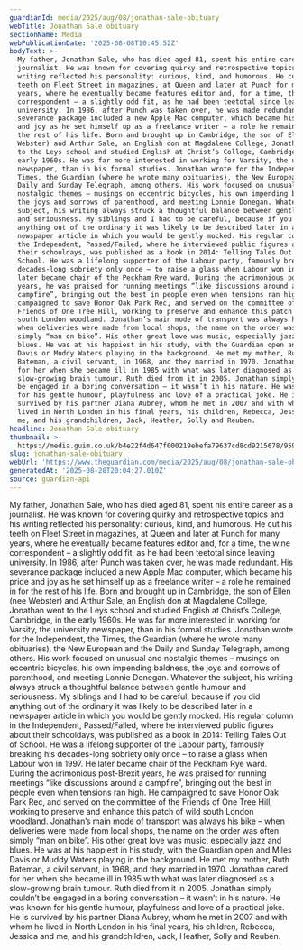```yaml
---
guardianId: media/2025/aug/08/jonathan-sale-obituary
webTitle: Jonathan Sale obituary
sectionName: Media
webPublicationDate: '2025-08-08T10:45:52Z'
bodyText: >-
  My father, Jonathan Sale, who has died aged 81, spent his entire career as a
  journalist. He was known for covering quirky and retrospective topics and his
  writing reflected his personality: curious, kind, and humorous. He cut his
  teeth on Fleet Street in magazines, at Queen and later at Punch for many
  years, where he eventually became features editor and, for a time, the wine
  correspondent – a slightly odd fit, as he had been teetotal since leaving
  university. In 1986, after Punch was taken over, he was made redundant. His
  severance package included a new Apple Mac computer, which became his pride
  and joy as he set himself up as a freelance writer – a role he remained in for
  the rest of his life. Born and brought up in Cambridge, the son of Ellen (nee
  Webster) and Arthur Sale, an English don at Magdalene College, Jonathan went
  to the Leys school and studied English at Christ’s College, Cambridge, in the
  early 1960s. He was far more interested in working for Varsity, the university
  newspaper, than in his formal studies. Jonathan wrote for the Independent, the
  Times, the Guardian (where he wrote many obituaries), the New European and the
  Daily and Sunday Telegraph, among others. His work focused on unusual and
  nostalgic themes – musings on eccentric bicycles, his own impending baldness,
  the joys and sorrows of parenthood, and meeting Lonnie Donegan. Whatever the
  subject, his writing always struck a thoughtful balance between gentle humour
  and seriousness. My siblings and I had to be careful, because if you did
  anything out of the ordinary it was likely to be described later in a
  newspaper article in which you would be gently mocked. His regular column in
  the Independent, Passed/Failed, where he interviewed public figures about
  their schooldays, was published as a book in 2014: Telling Tales Out of
  School. He was a lifelong supporter of the Labour party, famously breaking his
  decades-long sobriety only once – to raise a glass when Labour won in 1997. He
  later became chair of the Peckham Rye ward. During the acrimonious post-Brexit
  years, he was praised for running meetings “like discussions around a
  campfire”, bringing out the best in people even when tensions ran high. He
  campaigned to save Honor Oak Park Rec, and served on the committee of the
  Friends of One Tree Hill, working to preserve and enhance this patch of wild
  south London woodland. Jonathan’s main mode of transport was always his bike –
  when deliveries were made from local shops, the name on the order was often
  simply “man on bike”. His other great love was music, especially jazz and
  blues. He was at his happiest in his study, with the Guardian open and Miles
  Davis or Muddy Waters playing in the background. He met my mother, Ruth
  Bateman, a civil servant, in 1968, and they married in 1970. Jonathan cared
  for her when she became ill in 1985 with what was later diagnosed as a
  slow-growing brain tumour. Ruth died from it in 2005. Jonathan simply couldn’t
  be engaged in a boring conversation – it wasn’t in his nature. He was known
  for his gentle humour, playfulness and love of a practical joke. He is
  survived by his partner Diana Aubrey, whom he met in 2007 and with whom he
  lived in North London in his final years, his children, Rebecca, Jessica and
  me, and his grandchildren, Jack, Heather, Solly and Reuben.
headline: Jonathan Sale obituary
thumbnail: >-
  https://media.guim.co.uk/b4e22f4d647f000219ebefa79637cd8cd9215678/959_292_901_720/500.jpg
slug: jonathan-sale-obituary
webUrl: 'https://www.theguardian.com/media/2025/aug/08/jonathan-sale-obituary'
generatedAt: '2025-08-28T20:04:27.010Z'
source: guardian-api
---
```

My father, Jonathan Sale, who has died aged 81, spent his entire career as a journalist. He was known for covering quirky and retrospective topics and his writing reflected his personality: curious, kind, and humorous. He cut his teeth on Fleet Street in magazines, at Queen and later at Punch for many years, where he eventually became features editor and, for a time, the wine correspondent – a slightly odd fit, as he had been teetotal since leaving university. In 1986, after Punch was taken over, he was made redundant. His severance package included a new Apple Mac computer, which became his pride and joy as he set himself up as a freelance writer – a role he remained in for the rest of his life. Born and brought up in Cambridge, the son of Ellen (nee Webster) and Arthur Sale, an English don at Magdalene College, Jonathan went to the Leys school and studied English at Christ’s College, Cambridge, in the early 1960s. He was far more interested in working for Varsity, the university newspaper, than in his formal studies. Jonathan wrote for the Independent, the Times, the Guardian (where he wrote many obituaries), the New European and the Daily and Sunday Telegraph, among others. His work focused on unusual and nostalgic themes – musings on eccentric bicycles, his own impending baldness, the joys and sorrows of parenthood, and meeting Lonnie Donegan. Whatever the subject, his writing always struck a thoughtful balance between gentle humour and seriousness. My siblings and I had to be careful, because if you did anything out of the ordinary it was likely to be described later in a newspaper article in which you would be gently mocked. His regular column in the Independent, Passed/Failed, where he interviewed public figures about their schooldays, was published as a book in 2014: Telling Tales Out of School. He was a lifelong supporter of the Labour party, famously breaking his decades-long sobriety only once – to raise a glass when Labour won in 1997. He later became chair of the Peckham Rye ward. During the acrimonious post-Brexit years, he was praised for running meetings “like discussions around a campfire”, bringing out the best in people even when tensions ran high. He campaigned to save Honor Oak Park Rec, and served on the committee of the Friends of One Tree Hill, working to preserve and enhance this patch of wild south London woodland. Jonathan’s main mode of transport was always his bike – when deliveries were made from local shops, the name on the order was often simply “man on bike”. His other great love was music, especially jazz and blues. He was at his happiest in his study, with the Guardian open and Miles Davis or Muddy Waters playing in the background. He met my mother, Ruth Bateman, a civil servant, in 1968, and they married in 1970. Jonathan cared for her when she became ill in 1985 with what was later diagnosed as a slow-growing brain tumour. Ruth died from it in 2005. Jonathan simply couldn’t be engaged in a boring conversation – it wasn’t in his nature. He was known for his gentle humour, playfulness and love of a practical joke. He is survived by his partner Diana Aubrey, whom he met in 2007 and with whom he lived in North London in his final years, his children, Rebecca, Jessica and me, and his grandchildren, Jack, Heather, Solly and Reuben.
